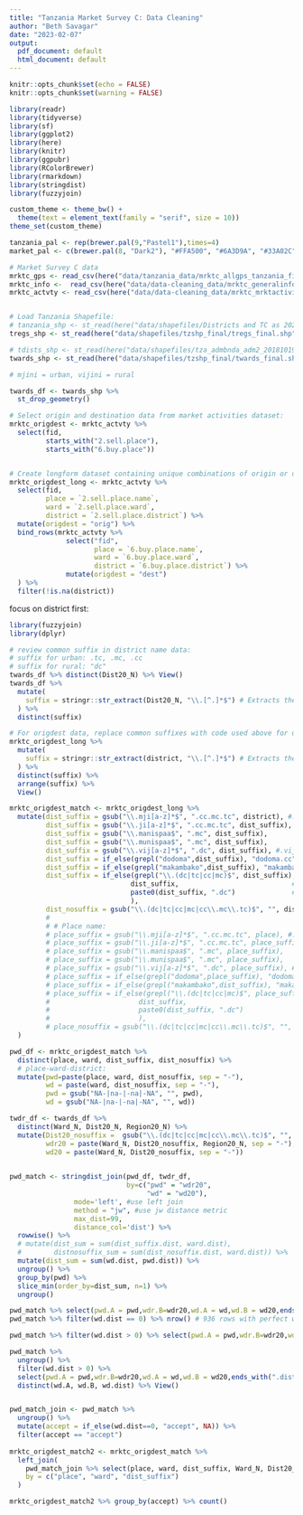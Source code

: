 ```yaml
---
title: "Tanzania Market Survey C: Data Cleaning"
author: "Beth Savagar"
date: "2023-02-07"
output:
  pdf_document: default
  html_document: default
---
```


```r
knitr::opts_chunk$set(echo = FALSE)
knitr::opts_chunk$set(warning = FALSE)

```

```r
library(readr)
library(tidyverse)
library(sf)
library(ggplot2)
library(here)
library(knitr)
library(ggpubr)
library(RColorBrewer)
library(rmarkdown)
library(stringdist)
library(fuzzyjoin)
```

```r
custom_theme <- theme_bw() + 
  theme(text = element_text(family = "serif", size = 10))
theme_set(custom_theme)

tanzania_pal <- rep(brewer.pal(9,"Pastel1"),times=4)
market_pal <- c(brewer.pal(8, "Dark2"), "#FFA500", "#6A3D9A", "#33A02C")
```

```r

# Market Survey C data
mrktc_gps <- read_csv(here("data/tanzania_data/mrktc_allgps_tanzania_final.csv"))
mrktc_info <-  read_csv(here("data/data-cleaning_data/mrktc_generalinfo_tanzania_final.csv"))
mrktc_actvty <- read_csv(here("data/data-cleaning_data/mrktc_mrktactivities_tanzania_final.csv"))


# Load Tanzania Shapefile:
# tanzania_shp <- st_read(here("data/shapefiles/Districts and TC as 2020.shp")) # with district boundaries
tregs_shp <- st_read(here("data/shapefiles/tzshp_final/tregs_final.shp")) 

# tdists_shp <- st_read(here("data/shapefiles/tza_admbnda_adm2_20181019.shp")) # with district boundaries
twards_shp <- st_read(here("data/shapefiles/tzshp_final/twards_final.shp"))

```

```r

# mjini = urban, vijini = rural

twards_df <- twards_shp %>% 
  st_drop_geometry()

# Select origin and destination data from market activities dataset:
mrktc_origdest <- mrktc_actvty %>% 
  select(fid,
         starts_with("2.sell.place"), 
         starts_with("6.buy.place"))


# Create longform dataset containing unique combinations of origin or destination place-ward-districts.
mrktc_origdest_long <- mrktc_actvty %>%
  select(fid,
         place = `2.sell.place.name`,
         ward = `2.sell.place.ward`,
         district = `2.sell.place.district`) %>%
  mutate(origdest = "orig") %>%
  bind_rows(mrktc_actvty %>%
              select("fid",
                     place = `6.buy.place.name`,
                     ward = `6.buy.place.ward`,
                     district = `6.buy.place.district`) %>%
              mutate(origdest = "dest")
  ) %>%
  filter(!is.na(district))

```

focus on district first:

```r

library(fuzzyjoin)
library(dplyr)

# review common suffix in district name data:
# suffix for urban: .tc, .mc, .cc
# suffix for rural: "dc"
twards_df %>% distinct(Dist20_N) %>% View()
twards_df %>% 
  mutate(
    suffix = stringr::str_extract(Dist20_N, "\\.[^.]*$") # Extracts the part after the last dot
  ) %>%
  distinct(suffix)

# For origdest data, replace common suffixes with code used above for urban/rural
mrktc_origdest_long %>%
  mutate(
    suffix = stringr::str_extract(district, "\\.[^.]*$") # Extracts the part after the last dot
  ) %>%
  distinct(suffix) %>% 
  arrange(suffix) %>% 
  View()

mrktc_origdest_match <- mrktc_origdest_long %>%
  mutate(dist_suffix = gsub("\\.mji[a-z]*$", ".cc.mc.tc", district), #.mji, .mjini
         dist_suffix = gsub("\\.ji[a-z]*$", ".cc.mc.tc", dist_suffix), # .jini
         dist_suffix = gsub("\\.manispaa$", ".mc", dist_suffix),
         dist_suffix = gsub("\\.munispaa$", ".mc", dist_suffix),
         dist_suffix = gsub("\\.vij[a-z]*$", ".dc", dist_suffix), #.vijijini , .vijini
         dist_suffix = if_else(grepl("dodoma",dist_suffix), "dodoma.cc", dist_suffix),
         dist_suffix = if_else(grepl("makambako",dist_suffix), "makambako.tc", dist_suffix),
         dist_suffix = if_else(grepl("\\.(dc|tc|cc|mc)$", dist_suffix), # Checks if location ends with .dc, .tc, .cc, or .mc
                              dist_suffix,                            # If true, keep the original location
                              paste0(dist_suffix, ".dc")              # If false, append ".dc"
                              ),
         dist_nosuffix = gsub("\\.(dc|tc|cc|mc|cc\\.mc\\.tc)$", "", dist_suffix),
         # 
         # # Place name: 
         # place_suffix = gsub("\\.mji[a-z]*$", ".cc.mc.tc", place), #.mji, .mjini
         # place_suffix = gsub("\\.ji[a-z]*$", ".cc.mc.tc", place_suffix), # .jini
         # place_suffix = gsub("\\.manispaa$", ".mc", place_suffix),
         # place_suffix = gsub("\\.munispaa$", ".mc", place_suffix),
         # place_suffix = gsub("\\.vij[a-z]*$", ".dc", place_suffix), #.vijijini , .vijini
         # place_suffix = if_else(grepl("dodoma",place_suffix), "dodoma.cc", place_suffix),
         # place_suffix = if_else(grepl("makambako",dist_suffix), "makambako.tc", place_suffix),
         # place_suffix = if_else(grepl("\\.(dc|tc|cc|mc)$", place_suffix), # Checks if location ends with .dc, .tc, .cc, or .mc
         #                      dist_suffix,                            # If true, keep the original location
         #                      paste0(dist_suffix, ".dc")              # If false, append ".dc"
         #                      ),
         # place_nosuffix = gsub("\\.(dc|tc|cc|mc|cc\\.mc\\.tc)$", "", place_suffix)
  )
```


<!-- ```{r distonly} -->
<!-- distonly <- mrktc_origdest_match %>% -->
<!--   distinct(dist_suffix, dist_nosuffix) -->

<!-- #perform fuzzy matching left join -->
<!-- distmatch <- stringdist_join(distonly, twards_df %>%  -->
<!--                                distinct(Dist20_N) %>%  -->
<!--                                mutate(Dist20_nosuffix =  gsub("\\.(dc|tc|cc|mc|cc\\.mc\\.tc)$", "", Dist20_N)),  -->
<!--                 by=c("dist_suffix" = "Dist20_N", -->
<!--                      "dist_nosuffix" = "Dist20_nosuffix" -->
<!--                      ), -->
<!--                 mode='left', #use left join -->
<!--                 method = "jw", #use jw distance metric -->
<!--                 max_dist=99,  -->
<!--                 distance_col='dist') %>% -->
<!--   group_by(dist_suffix) %>% -->
<!--   slice_min(order_by=dist_suffix.dist, n=1) -->


<!-- distmatch <- distmatch %>% mutate(match = if_else( -->
<!--   dist_suffix.dist == 0, "accept0",  -->
<!--   if_else( -->
<!--     dist_suffix.dist > 0 & dist_nosuffix.dist == 0, "accept1", NA) -->
<!-- )) -->

<!-- distmatch %>% group_by(match) %>% count() -->
<!-- # 74 out of 175 are an exact match (0) or match on nosuffix data (1)  -->

<!-- distmatch %>% filter(is.na(match)) %>% arrange(dist_suffix.dist) %>% View() -->


<!-- ``` -->


<!-- ```{r warddist} -->


<!-- warddist <- mrktc_origdest_match %>% -->
<!--   distinct(place, ward, dist_suffix, dist_nosuffix) %>% -->
<!--   mutate(wardsim = stringsim(place, ward), -->
<!--          distsim = stringsim(place, dist_nosuffix), -->
<!--          placecheck = if_else(wardsim==1 & distsim==1, "pwd", -->
<!--                              if_else(wardsim == 1 & distsim<1, "ward", -->
<!--                                      if_else(wardsim > 0.58 & distsim<1, "ward*", -->
<!--                                              if_else(distsim == 1 & wardsim<1, "district", -->
<!--                                                      if_else(distsim > 0.75 & wardsim<1, "district*", -->
<!--                                                              if_else(wardsim == 0 & distsim == 0, "none", NA))))))) %>% -->
<!--    mutate(placecheck = if_else(is.na(wardsim) & distsim==1, "district", placecheck), -->
<!--           placecheck = if_else(is.na(distsim) & wardsim==1, "ward", placecheck), -->
<!--           placecheck = if_else(ward == dist_nosuffix, "pwd", placecheck), -->
<!--           placecheck = if_else(ward == dist_suffix, "pwd", placecheck)) -->


<!-- pwddist <- warddist %>% distinct(placecheck, ward, dist_suffix, dist_nosuffix) -->
<!-- pwddist2 <- warddist %>% distinct(place, ward, dist_suffix, dist_nosuffix) -->

<!-- #perform fuzzy matching left join -->
<!-- PWDmatch <- stringdist_join(pwddist,  -->
<!--                             twards_df %>%  -->
<!--                               distinct(Ward_N, Dist20_N) %>%  -->
<!--                               mutate(Dist20_nosuffix =  gsub("\\.(dc|tc|cc|mc|cc\\.mc\\.tc)$", "", Dist20_N)),  -->
<!--                 by=c( -->
<!--                   "dist_nosuffix" = "Dist20_nosuffix", -->
<!--                   "dist_suffix" = "Dist20_N", -->
<!--                   "ward" = "Ward_N"), -->
<!--                 mode='left', #use left join -->
<!--                 method = "jw", #use jw distance metric -->
<!--                 max_dist=99,  -->
<!--                 distance_col='dist') %>% -->
<!--   rowwise() %>% -->
<!--   mutate(dist_sum = sum(dist_suffix.dist, ward.dist), -->
<!--          distnosuffix_sum = sum(dist_nosuffix.dist, ward.dist)) %>% -->
<!--   ungroup() %>% -->
<!--   group_by(dist_suffix, dist_nosuffix, ward) %>% -->
<!--   slice_min(order_by=dist_sum, n=1) -->


<!-- PWDmatch2 <- stringdist_join(pwddist2 %>% mutate(wd = paste(ward, dist_nosuffix, sep = "-"),  -->
<!--                                                  pwd=paste(place,ward,dist_nosuffix, sep = "-")),  -->
<!--                             twards_df %>%  -->
<!--                               distinct(Ward_N, Dist20_N, Region20_N) %>%  -->
<!--                               mutate(Dist20_nosuffix =  gsub("\\.(dc|tc|cc|mc|cc\\.mc\\.tc)$", "", Dist20_N), -->
<!--                                      pwd20 = paste(Ward_N, Dist20_N, Region20_N, sep = "-"), -->
<!--                                      wd20 = paste(Ward_N, Dist20_N, sep = "-")),  -->

<!--                 by=c("pwd" = "pwd20", -->
<!--                      "wd" = "wd20" -->
<!--                   # "dist_nosuffix" = "Dist20_nosuffix", -->
<!--                   # "dist_suffix" = "Dist20_N", -->
<!--                   # "ward" = "Ward_N" -->
<!--                   ), -->
<!--                 mode='left', #use left join -->
<!--                 method = "jw", #use jw distance metric -->
<!--                 max_dist=99,  -->
<!--                 distance_col='dist') %>% -->
<!--   rowwise() %>% -->
<!--   # mutate(dist_sum = sum(dist_suffix.dist, ward.dist), -->
<!--   #        distnosuffix_sum = sum(dist_nosuffix.dist, ward.dist)) %>% -->
<!--   mutate(dist_sum = sum(wd.dist, pwd.dist)) %>% -->
<!--   ungroup() %>% -->
<!--   group_by(dist_suffix, dist_nosuffix, ward) %>% -->
<!--   slice_min(order_by=dist_sum, n=1) -->


<!-- ``` -->




```r


pwd_df <- mrktc_origdest_match %>%
  distinct(place, ward, dist_suffix, dist_nosuffix) %>%
  # place-ward-district: 
  mutate(pwd=paste(place, ward, dist_nosuffix, sep = "-"), 
         wd = paste(ward, dist_nosuffix, sep = "-"),
         pwd = gsub("NA-|na-|-na|-NA", "", pwd), 
         wd = gsub("NA-|na-|-na|-NA", "", wd))

twdr_df <- twards_df %>%
  distinct(Ward_N, Dist20_N, Region20_N) %>% 
  mutate(Dist20_nosuffix =  gsub("\\.(dc|tc|cc|mc|cc\\.mc\\.tc)$", "", Dist20_N),
         wdr20 = paste(Ward_N, Dist20_nosuffix, Region20_N, sep = "-"),
         wd20 = paste(Ward_N, Dist20_nosuffix, sep = "-"))
  

pwd_match <- stringdist_join(pwd_df, twdr_df, 
                             by=c("pwd" = "wdr20",
                                  "wd" = "wd20"),
                mode='left', #use left join
                method = "jw", #use jw distance metric
                max_dist=99, 
                distance_col='dist') %>%
  rowwise() %>%
  # mutate(dist_sum = sum(dist_suffix.dist, ward.dist),
  #        distnosuffix_sum = sum(dist_nosuffix.dist, ward.dist)) %>%
  mutate(dist_sum = sum(wd.dist, pwd.dist)) %>%
  ungroup() %>%
  group_by(pwd) %>%
  slice_min(order_by=dist_sum, n=1) %>%
  ungroup()

pwd_match %>% select(pwd.A = pwd,wdr.B=wdr20,wd.A = wd,wd.B = wd20,ends_with(".dist"), dist_sum) %>% View()
pwd_match %>% filter(wd.dist == 0) %>% nrow() # 936 rows with perfect ward-district match!

pwd_match %>% filter(wd.dist > 0) %>% select(pwd.A = pwd,wdr.B=wdr20,wd.A = wd,wd.B = wd20,ends_with(".dist"), dist_sum) %>% View()

pwd_match %>% 
  ungroup() %>%
  filter(wd.dist > 0) %>% 
  select(pwd.A = pwd,wdr.B=wdr20,wd.A = wd,wd.B = wd20,ends_with(".dist"), dist_sum) %>% 
  distinct(wd.A, wd.B, wd.dist) %>% View()


pwd_match_join <- pwd_match %>%
  ungroup() %>%
  mutate(accept = if_else(wd.dist==0, "accept", NA)) %>%
  filter(accept == "accept")
  
mrktc_origdest_match2 <- mrktc_origdest_match %>%
  left_join(
    pwd_match_join %>% select(place, ward, dist_suffix, Ward_N, Dist20_N, Region20_N, accept),
    by = c("place", "ward", "dist_suffix")
  )

mrktc_origdest_match2 %>% group_by(accept) %>% count()

```

















<!-- ```{r checks} -->


<!-- # 1. Ward - match;  District - match -->
<!-- # 2. Ward - match; District - minor error -->
<!-- # 3. Ward - minor error; District - match -->
<!-- # 4. Ward - minor error; District - minor error -->
<!-- # 5. Ward = match; placecheck = ward OR pwd -->
<!-- # 6. Dist - match; placecheck = dist OR pwd -->


<!-- PWDmatch <- PWDmatch %>%  -->
<!--   mutate( -->
<!--     # 1. Ward - match;  District - match -->
<!--     match = if_else(dist_sum == 0, "accept0", NA), -->
<!--     match = if_else(is.na(match) & distnosuffix_sum == 0, "accept0*", match), -->

<!--     # 2. Ward - match; District - minor error -->
<!--     match = if_else(is.na(match) & ward.dist == 0 & dist_sum < 0.2, "acceptW0", match), -->

<!--     # 3. Ward - minor error; District - match -->
<!--     match = if_else(is.na(match) & dist_nosuffix.dist == 0 & dist_sum < 0.217, "acceptD0", match), -->
<!--     # 4. Ward - minor error; District - minor error -->
<!--     #### -->

<!--     # If all fields are the same and match a ward or district name: -->
<!--     match = if_else(is.na(match) & ward.dist == 0 & placecheck == "pwd", "acceptW1", match), -->

<!--     match = if_else(is.na(match) & dist_nosuffix.dist == 0 & placecheck == "pwd", "acceptD1", match), -->

<!--     # If ward name is correct -->
<!--     match = if_else(is.na(match) & ward.dist == 0, "acceptW2", match) -->

<!--   ) -->


<!-- PWDmatch %>% filter(is.na(match)) %>% View() -->
<!-- ## If place == ward == district  -->









<!-- warddistmatch %>% select(dist_suffix, Dist20_N, dist_nosuffix, Dist20_nosuffix, ward, Ward_N, everything()) %>% -->
<!--   filter(is.na(match), dist_nosuffix.dist == 0) %>% -->
<!--   View() -->
<!-- # 377 match districts -->


<!-- warddistmatch %>% select(dist_suffix, Dist20_N, dist_nosuffix, Dist20_nosuffix, ward, Ward_N, everything()) %>% -->
<!--   filter(is.na(match), ward.dist == 0) %>% -->
<!--   View() -->
<!-- # 73 matched wards -->

<!-- distmatch %>% filter(is.na(match)) %>% arrange(dist_suffix.dist) %>% View() -->
<!-- distmatch %>% group_by(dist_match) %>% count() %>% filter(n>1) # 11 district entries match multiples -->


<!-- # Accept all exact matches for ward? -->

<!-- ``` -->








<!-- ```{r} -->




<!-- mrktc_origdest_distinct <- mrktc_origdest_long %>% -->
<!--   distinct(place,ward,district) %>% -->
<!--   mutate( -->
<!--     # AND = NA -->
<!--     place = gsub("\\.na\\.", "\\.and\\.", place), # translation -->
<!--          ward = gsub("\\.na\\.", "\\.and\\.", ward), -->
<!--          district = gsub("\\.na\\.", "\\.and\\.", district), -->

<!--          # OF = YA -->
<!--          # place = gsub("\\.ya\\.", "\\.of\\.", place), # translation -->
<!--          # ward = gsub("\\.ya\\.", "\\.of\\.", ward), -->
<!--          # district = gsub("\\.ya\\.", "\\.of\\.", district), -->
<!--          #  -->
<!--          # # replace mji in middle of word (means urban) -->
<!--          # place = gsub("mji[a-z]*\\.", "urban.", place), -->
<!--          # ward = gsub("mji[a-z]*\\.", "urban.", ward), -->
<!--          # district = gsub("mji[a-z]*\\.", "urban.", district), -->

<!--          # replace mji at end of word (means urban)  -->
<!--          place = gsub("mji[a-z]*\\b", "urban", place), -->
<!--          ward = gsub("mji[a-z]*\\b", "urban", ward), -->
<!--          district = gsub("mji[a-z]*\\b", "urban", district), -->

<!--          # # replace vij in middle of word -->
<!--          # place = gsub("vij[a-z]*\\.", "rural.", place), -->
<!--          # ward = gsub("vij[a-z]*\\.", "rural.", ward), -->
<!--          # district = gsub("vij[a-z]*\\.", "rural.", district), -->

<!--          # replace vij at end of word: -->
<!--          place = gsub("vij[a-z]*\\b", "rural", place), -->
<!--          ward = gsub("vij[a-z]*\\b", "rural", ward), -->
<!--          district = gsub("vij[a-z]*\\b", "rural", district), -->

<!--          # replace manispaa (means municipality) in middle of word -->
<!--          place = gsub("manispaa", "municipality", place), -->
<!--          ward = gsub("manispaa", "municipality", ward), -->
<!--          district = gsub("manispaa", "municipality", district), -->

<!--          # replace munispaa means municipality) in middle of word -->
<!--          place = gsub("munispaa", "municipality", place), -->
<!--          ward = gsub("munispaa", "municipality", ward), -->
<!--          district = gsub("munispaa", "municipality", district) -->
<!--          ) -->





<!-- ``` -->


<!-- # Compare districts to tanzania districts list: -->

<!-- ```{r } -->

<!-- # tdists <- twards_df %>% distinct(district) %>% pull() -->
<!-- # tdisturban <- tdists[grep("urban", tdists)] -->
<!-- #  -->
<!-- # twards <- twards_df %>% distinct(ward) %>% pull() -->
<!-- # tregs <- twards_df %>% distinct(region) %>% pull() -->
<!-- # #  -->
<!-- # mrktc_origdest_distinct <- mrktc_origdest_distinct %>%  -->
<!-- #   mutate(district = if_else(str_detect(district, "\\.urban") & !district %in% tdisturban,  -->
<!-- #                             str_remove(district, "\\.urban"), -->
<!-- #                             district)) -->
<!-- #  -->
<!-- #  -->
<!-- # distcorrect <- mrktc_origdest_distinct %>%  -->
<!-- #   # list distinct district names in origdest data: -->
<!-- #   distinct(district) %>%  -->
<!-- #   filter(!is.na(district)) %>% -->
<!-- #   arrange() %>% -->
<!-- #   mutate( -->
<!-- #     # check if recorded district name matches any fields in tanzania region, district or ward  -->
<!-- #     treg = tregs[amatch(district, tregs, maxDist = Inf)], -->
<!-- #     tdist = tdists[amatch(district, tdists, maxDist = Inf)], -->
<!-- #     tward = twards[amatch(district, twards, maxDist = Inf)] -->
<!-- #   ) %>% -->
<!-- #   mutate(check = if_else(district == tdist, "accept_0",  -->
<!-- #                          if_else(district == tward, "ward.name", -->
<!-- #                                  if_else(district == treg, "reg.name", NA))) -->
<!-- #          ) -->
<!-- #    -->
<!-- # # save and then compare to twards_df in excel -->
<!-- # write.csv(distcorrect, file = here("data/data-cleaning_data/mrktc_origdest_tdists.csv"), row.names = F) -->
<!-- # write.csv(twards_df, file = here("data/data-cleaning_data/twards_df.csv"), row.names = F) -->
<!-- #  -->
<!-- #  -->
<!-- # # save for checking -->
<!-- # write.csv(mrktc_warddist_unmatch, file = here("data/data-cleaning_data/mrktc_origplace_clean1.csv")) -->
<!-- #  -->
<!-- ``` -->


<!-- ```{r originaldistricts} -->

<!-- tdists <- twards_df %>% distinct(district) %>% pull() -->
<!-- # tdisturban <- tdists[grep("urban", tdists)] -->

<!-- twards <- twards_df %>% distinct(ward) %>% pull() -->
<!-- tregs <- twards_df %>% distinct(region) %>% pull() -->

<!-- # Find exact matches on ward and district from twards geodata: -->

<!-- mrktc_origdest_check <- mrktc_origdest_distinct %>%  -->
<!--   # list distinct district names in origdest data: -->
<!--   arrange() %>% -->
<!--   left_join(twards_df %>% select(district, ward, ET_ID) %>% mutate(tmatch_0 = "tmatch_0"), by = c("district", "ward"))  -->

<!-- mrktc_origdest_check %>% -->
<!--   group_by(tmatch_0) %>%  -->
<!--   count() -->

<!-- # Verify District Names: -->
<!-- # - Start by cleaning district names: -->

<!-- distonly_match <- mrktc_origdest_check %>% -->
<!--   # filter(is.na(tmatch_0)) %>% -->
<!--   # select(-c(ET_ID, tmatch_0)) %>% -->
<!--   # identify districts which are found in the tdists data: -->
<!--   mutate(tmatch_0 = if_else(is.na(tmatch_0) & district %in% tdists, "tmatch_distonly_0", tmatch_0)) -->

<!-- distonly_match %>% -->
<!--   group_by(tmatch_0) %>%  -->
<!--   count() -->

<!-- # 544 districts are unmatched -->

<!-- distonly_match %>% filter(is.na(tmatch_0)) %>% distinct(district) -->

<!-- # remove ".urban" and .municipality suffix if not found in twards data -->
<!-- # remove .rural as only .urban distinction is required and found in tdists -->

<!-- distonly_match <- distonly_match %>% -->
<!--   mutate( -->
<!--     # remove ".urban" and .municipality suffix if not found in twards data -->
<!-- # remove .rural as only .urban distinction is required and found in tdists -->
<!--     district_clean1 = gsub("municipality", "urban", district),  -->
<!--     district_clean1 = if_else(str_detect(district_clean1, "\\.urban") & !district_clean1 %in% tdists, -->
<!--                               str_remove(district_clean1, "\\.urban"), -->
<!--                               district_clean1), -->
<!--     district_clean1 = gsub(".rural", "", district_clean1)) %>% -->
<!--   mutate(tmatch_0 = if_else(is.na(tmatch_0) & district_clean1 %in% tdists, "tmatch_distonly_1", tmatch_0), -->
<!--          ## identify if ward or region name: -->
<!--          tmatch_0 = if_else(is.na(tmatch_0) & district_clean1 %in% tregs, "reg.name", -->
<!--                             if_else(is.na(tmatch_0) & district_clean1 %in% twards, "ward.name?", tmatch_0)) -->
<!--          ) -->

<!-- distonly_match %>% -->
<!--   group_by(tmatch_0) %>%  -->
<!--   count() -->

<!-- distonly_match %>% filter(is.na(tmatch_0)) %>% distinct(district) %>% View() -->

<!-- distonly_matchOld <- distonly_match -->


<!-- # mrktc_origdest_distinct <- mrktc_origdest_distinct %>%  -->
<!-- #   mutate(district_clean1 = if_else(str_detect(district, "\\.urban") & !district %in% tdisturban,  -->
<!-- #                             str_remove(district, "\\.urban"), -->
<!-- #                             district)) -->
<!-- #  -->



<!-- #  -->
<!-- #  -->
<!-- # # Match District and Ward is typo:  -->
<!-- # mrktc_origdest_unmatch <- mrktc_origdest_check %>% -->
<!-- #   filter(is.na(tmatch_0)) %>% -->
<!-- #   select(-c(ET_ID, tmatch_0)) %>% -->
<!-- #   filter(district %in% tdists) -->
<!-- #  -->
<!-- #  -->
<!-- #  -->
<!-- #  -->
<!-- #  -->
<!-- #  -->
<!-- #  -->
<!-- #  -->
<!-- #  -->
<!-- #    -->
<!-- #    -->
<!-- #   mutate( -->
<!-- #     # check if recorded district name matches any fields in tanzania region, district or ward  -->
<!-- #     Dtreg = tregs[amatch(district, tregs, maxDist = Inf)], -->
<!-- #     Dtdist = tdists[amatch(district, tdists, maxDist = Inf)], -->
<!-- #     Dtward = twards[amatch(district, twards, maxDist = Inf)], -->
<!-- #      -->
<!-- #      # check if recorded ward name matches any fields in tanzania region, district or ward  -->
<!-- #     Wtreg = tregs[amatch(ward, tregs, maxDist = Inf)], -->
<!-- #     Wtdist = tdists[amatch(ward, tdists, maxDist = Inf)], -->
<!-- #     Wtward = twards[amatch(ward, twards, maxDist = Inf)], -->
<!-- #   ) %>% -->
<!-- #   mutate(Dcheck = if_else(district == Dtdist, "accept_0",  -->
<!-- #                          if_else(district == Dtward, "ward.name", -->
<!-- #                                  if_else(district == Dtreg, "reg.name", NA))), -->
<!-- #          Wcheck = if_else(ward == Wtward, "accept_0",  -->
<!-- #                          if_else(ward == Wtdist, "dist.name", -->
<!-- #                                  if_else(ward == Wtreg, "reg.name", NA))) -->
<!-- #          ) -->
<!-- #    -->
<!-- #  -->
<!-- #  -->
<!-- # distward_exact <- distcorrect2 %>% -->
<!-- #   select(place,ward,district, Wtward, Dtdist, Wcheck, Dcheck) %>% -->
<!-- #   mutate(twarddist = paste(Wtward, Dtdist, sep = "-")) %>% -->
<!-- #   anti_join(twards_df %>% select(district, ward), by = c()) -->


<!-- ``` -->


<!-- ```{r, distnew} -->

<!-- tdists <- twards_df %>% distinct(district20) %>% pull() -->

<!-- twards20_df <- twards_df %>% -->
<!--   mutate(district20group = gsub(".tc", "", district20),  -->
<!--          district20group = gsub(".dc", "", district20group)) -->

<!-- districtgroups <- twards20_df %>%  -->
<!--   distinct(district20, district20group) %>% -->
<!--   group_by(district20group) %>% -->
<!--   count() %>% -->
<!--   filter(n>1) %>% -->
<!--   select(district20group) %>% -->
<!--   pull() -->

<!-- twards20_df <- twards20_df %>% -->
<!--   mutate(district20clean = if_else( -->
<!--     district20group %in% districtgroups, district20, district20group)) %>%  -->
<!--   select(-district20group) -->

<!-- tdists_cut <-  twards_df %>% mutate(district20 = gsub(".tc", "", district20), -->
<!--                                     district20 = gsub(".dc", "", district20)) %>% -->
<!--   distinct(district20) %>% pull() -->
<!-- # tdisturban <- tdists[grep("urban", tdists)] -->

<!-- twards <- twards_df %>% distinct(ward) %>% pull() -->
<!-- tregs <- twards_df %>% distinct(region20) %>% pull() -->

<!-- # Find exact matches on ward and district from twards geodata: -->

<!-- mrktc_origdest_check <- mrktc_origdest_distinct %>%  -->
<!--   # list distinct district names in origdest data: -->
<!--   arrange() %>% -->
<!--   left_join(twards_df %>% select(district20, ward, ET_ID) %>% mutate(tmatch_0 = "tmatch_0"), by = c("district" = "district20", "ward"))  -->

<!-- mrktc_origdest_check %>% -->
<!--   group_by(tmatch_0) %>%  -->
<!--   count() -->

<!-- # Verify District Names: -->
<!-- # - Start by cleaning district names: -->

<!-- distonly_match <- mrktc_origdest_check %>% -->
<!--   # filter(is.na(tmatch_0)) %>% -->
<!--   # select(-c(ET_ID, tmatch_0)) %>% -->
<!--   # identify districts which are found in the tdists data: -->
<!--   mutate(tmatch_0 = if_else(is.na(tmatch_0) & district %in% tdists, "tmatch_distonly_0", tmatch_0)) -->

<!-- distonly_match %>% -->
<!--   group_by(tmatch_0) %>%  -->
<!--   count() -->

<!-- # 544 districts are unmatched -->

<!-- distonly_match %>% filter(is.na(tmatch_0)) %>% distinct(district) -->

<!-- # remove ".urban" and .municipality suffix if not found in twards data -->
<!-- # remove .rural as only .urban distinction is required and found in tdists -->

<!-- distonly_match <- distonly_match %>% -->
<!--   mutate( -->
<!--     # remove ".urban" and .municipality suffix if not found in twards data -->
<!-- # remove .rural as only .urban distinction is required and found in tdists -->
<!--     district_clean1 = gsub("municipality", "urban", district),  -->
<!--     district_clean1 = if_else(str_detect(district_clean1, "\\.urban") & !district_clean1 %in% tdists, -->
<!--                               str_remove(district_clean1, "\\.urban"), -->
<!--                               district_clean1), -->
<!--     district_clean1 = gsub(".rural", "", district_clean1)) %>% -->
<!--   mutate(tmatch_0 = if_else(is.na(tmatch_0) & district_clean1 %in% tdists, "tmatch_distonly_1", tmatch_0), -->
<!--          ## identify if ward or region name: -->
<!--          tmatch_0 = if_else(is.na(tmatch_0) & district_clean1 %in% tregs, "reg.name", -->
<!--                             if_else(is.na(tmatch_0) & district_clean1 %in% twards, "ward.name?", tmatch_0)) -->
<!--          ) -->

<!-- distonly_match %>% -->
<!--   group_by(tmatch_0) %>%  -->
<!--   count() -->

<!-- distonly_match %>% filter(is.na(tmatch_0)) %>% distinct(district) %>% View() -->

<!-- distonly_matchNew <- distonly_match -->


<!-- ``` -->
